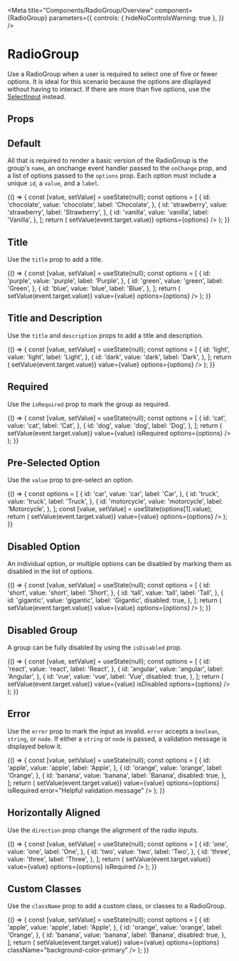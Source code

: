 
<Meta
  title="Components/RadioGroup/Overview"
  component={RadioGroup}
  parameters={{
    controls: { hideNoControlsWarning: true },
  }}
/>

# RadioGroup

Use a RadioGroup when a user is required to select one of five or fewer options. It is ideal for this scenario because the options are displayed without having to interact. If there are more than five options, use the [SelectInput](?path=/docs/components-selectinput-overview--default-story) instead.

## Props

<ArgsTable of={RadioGroup} />

## Default

All that is required to render a basic version of the RadioGroup is the group's `name`, an onchange event handler passed to the `onChange` prop, and a list of options passed to the `options` prop. Each option must include a unique `id`, a `value`, and a `label`.

<Canvas isExpanded>
  <Story name="Default">
    {() => {
      const [value, setValue] = useState(null);
      const options = [
        {
          id: 'chocolate',
          value: 'chocolate',
          label: 'Chocolate',
        },
        {
          id: 'strawberry',
          value: 'strawberry',
          label: 'Strawberry',
        },
        {
          id: 'vanilla',
          value: 'vanilla',
          label: 'Vanilla',
        },
      ];
      return (
        <RadioGroup
          name="noTitleOrDescription"
          value={value}
          onChange={event => setValue(event.target.value)}
          options={options}
        />
      );
    }}
  </Story>
</Canvas>

## Title

Use the `title` prop to add a title.

<Canvas>
  <Story name="Title">
    {() => {
      const [value, setValue] = useState(null);
      const options = [
        {
          id: 'purple',
          value: 'purple',
          label: 'Purple',
        },
        {
          id: 'green',
          value: 'green',
          label: 'Green',
        },
        {
          id: 'blue',
          value: 'blue',
          label: 'Blue',
        },
      ];
      return (
        <RadioGroup
          title="Title"
          name="withTitle"
          onChange={event => setValue(event.target.value)}
          value={value}
          options={options}
        />
      );
    }}
  </Story>
</Canvas>

## Title and Description

Use the `title` and `description` props to add a title and description.

<Canvas>
  <Story name="Title and Description">
    {() => {
      const [value, setValue] = useState(null);
      const options = [
        {
          id: 'light',
          value: 'light',
          label: 'Light',
        },
        {
          id: 'dark',
          value: 'dark',
          label: 'Dark',
        },
      ];
      return (
        <RadioGroup
          title="Title"
          description="Description"
          name="withTitleAndDescription"
          onChange={event => setValue(event.target.value)}
          value={value}
          options={options}
        />
      );
    }}
  </Story>
</Canvas>

## Required

Use the `isRequired` prop to mark the group as required.

<Canvas>
  <Story name="Required">
    {() => {
      const [value, setValue] = useState(null);
      const options = [
        {
          id: 'cat',
          value: 'cat',
          label: 'Cat',
        },
        {
          id: 'dog',
          value: 'dog',
          label: 'Dog',
        },
      ];
      return (
        <RadioGroup
          title="Title"
          name="required"
          onChange={event => setValue(event.target.value)}
          value={value}
          isRequired
          options={options}
        />
      );
    }}
  </Story>
</Canvas>

## Pre-Selected Option

Use the `value` prop to pre-select an option.

<Canvas>
  <Story name="Pre-Selected Option">
    {() => {
      const options = [
        {
          id: 'car',
          value: 'car',
          label: 'Car',
        },
        {
          id: 'truck',
          value: 'truck',
          label: 'Truck',
        },
        {
          id: 'motorcycle',
          value: 'motorcycle',
          label: 'Motorcycle',
        },
      ];
      const [value, setValue] = useState(options[1].value);
      return (
        <RadioGroup
          title="Title"
          name="prevalue"
          onChange={event => setValue(event.target.value)}
          value={value}
          options={options}
        />
      );
    }}
  </Story>
</Canvas>

## Disabled Option

An individual option, or multiple options can be disabled by marking them as disabled in the list of options.

<Canvas>
  <Story name="Disabled Option">
    {() => {
      const [value, setValue] = useState(null);
      const options = [
        {
          id: 'short',
          value: 'short',
          label: 'Short',
        },
        {
          id: 'tall',
          value: 'tall',
          label: 'Tall',
        },
        {
          id: 'gigantic',
          value: 'gigantic',
          label: 'Gigantic',
          disabled: true,
        },
      ];
      return (
        <RadioGroup
          title="Title"
          name="disabledOption"
          onChange={event => setValue(event.target.value)}
          value={value}
          options={options}
        />
      );
    }}
  </Story>
</Canvas>

## Disabled Group

A group can be fully disabled by using the `isDisabled` prop.

<Canvas>
  <Story name="Disabled Group">
    {() => {
      const [value, setValue] = useState(null);
      const options = [
        {
          id: 'react',
          value: 'react',
          label: 'React',
        },
        {
          id: 'angular',
          value: 'angular',
          label: 'Angular',
        },
        {
          id: 'vue',
          value: 'vue',
          label: 'Vue',
          disabled: true,
        },
      ];
      return (
        <RadioGroup
          title="Title"
          name="disabledGroup"
          onChange={event => setValue(event.target.value)}
          value={value}
          isDisabled
          options={options}
        />
      );
    }}
  </Story>
</Canvas>

## Error

Use the `error` prop to mark the input as invalid. `error` accepts a `boolean`, `string`, or `node`. If either a `string` or `node` is passed, a validation message is displayed below it.

<Canvas>
  <Story name="Error">
    {() => {
      const [value, setValue] = useState(null);
      const options = [
        {
          id: 'apple',
          value: 'apple',
          label: 'Apple',
        },
        {
          id: 'orange',
          value: 'orange',
          label: 'Orange',
        },
        {
          id: 'banana',
          value: 'banana',
          label: 'Banana',
          disabled: true,
        },
      ];
      return (
        <RadioGroup
          title="Title"
          name="error"
          onChange={event => setValue(event.target.value)}
          value={value}
          options={options}
          isRequired
          error="Helpful validation message"
        />
      );
    }}
  </Story>
</Canvas>

## Horizontally Aligned

Use the `direction` prop change the alignment of the radio inputs.

<Canvas>
  <Story name="Row">
    {() => {
      const [value, setValue] = useState(null);
      const options = [
        {
          id: 'one',
          value: 'one',
          label: 'One',
        },
        {
          id: 'two',
          value: 'two',
          label: 'Two',
        },
        {
          id: 'three',
          value: 'three',
          label: 'Three',
        },
      ];
      return (
        <RadioGroup
          title="Horizontal"
          direction="row"
          name="horizontal"
          onChange={event => setValue(event.target.value)}
          value={value}
          options={options}
          isRequired
        />
      );
    }}
  </Story>
</Canvas>

## Custom Classes

Use the `className` prop to add a custom class, or classes to a RadioGroup.

<Canvas>
  <Story name="Custom Classes">
    {() => {
      const [value, setValue] = useState(null);
      const options = [
        {
          id: 'apple',
          value: 'apple',
          label: 'Apple',
        },
        {
          id: 'orange',
          value: 'orange',
          label: 'Orange',
        },
        {
          id: 'banana',
          value: 'banana',
          label: 'Banana',
          disabled: true,
        },
      ];
      return (
        <RadioGroup
          title="Title"
          name="customClasses"
          onChange={event => setValue(event.target.value)}
          value={value}
          options={options}
          className="background-color-primary"
        />
      );
    }}
  </Story>
</Canvas>
